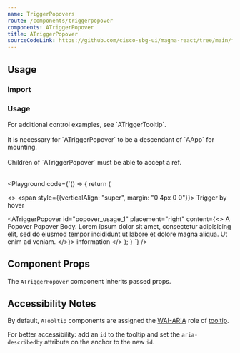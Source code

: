 ```yaml
---
name: TriggerPopovers
route: /components/triggerpopover
components: ATriggerPopover
title: ATriggerPopover
sourceCodeLink: https://github.com/cisco-sbg-ui/magna-react/tree/main/framework/components/ATriggerPopover
---
```


## Usage

### Import

<ComponentImport components="ATriggerPopover" />

### Usage

<AAlert dismissible={false} level="info">
  For additional control examples, see `ATriggerTooltip`.
</AAlert>

<br />
<br />

<AAlert dismissible={false}>
  It is necessary for `ATriggerPopover` to be a descendant of `AApp` for
  mounting.
</AAlert>

<br />
<br />

<AAlert dismissible={false}>
  Children of `ATriggerPopover` must be able to accept a ref.
</AAlert>

<br />
<br />

<Playground
  code={`() => {
return (

<>
<span style={{verticalAlign: "super", margin: "0 4px 0 0"}}>
  Trigger by hover
</span>

<ATriggerPopover
  id="popover_usage_1"
  placement="right"
  content={<>
      <ACardHeader>
        <ACardTitle>A Popover</ACardTitle>
      </ACardHeader>
      <ACardContent>
        Popover Body. Lorem ipsum dolor sit amet, consectetur adipisicing elit, sed
        do eiusmod tempor incididunt ut labore et dolore magna aliqua. Ut enim ad
        veniam.
      </ACardContent>
    </>}>
  <AIcon>information</AIcon>
</ATriggerPopover>
</>
); } `} />

## Component Props

The `ATriggerPopover` component inherits passed props.

<Props of="ATriggerPopover" />

## Accessibility Notes

By default, `ATooltip` components are assigned the [WAI-ARIA](https://www.w3.org/WAI/standards-guidelines/aria/) role of [tooltip](https://www.w3.org/TR/wai-aria/#tooltip).

For better accessibility: add an `id` to the tooltip and set the `aria-describedby` attribute on the anchor to the new `id`.
